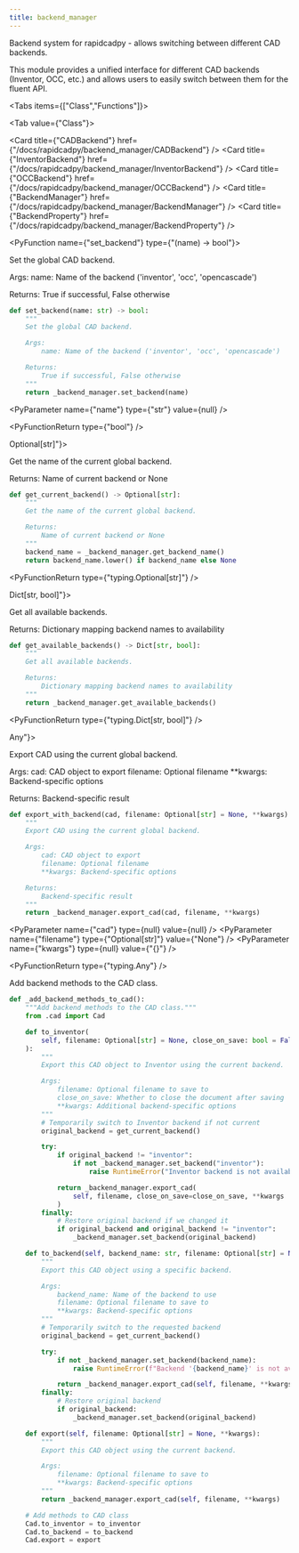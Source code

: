 ```yaml
---
title: backend_manager
---
```


Backend system for rapidcadpy - allows switching between different CAD backends.

This module provides a unified interface for different CAD backends (Inventor, OCC, etc.)
and allows users to easily switch between them for the fluent API.

<Tabs items={["Class","Functions"]}>

<Tab value={"Class"}>

<Cards >

<Card title={"CADBackend"} href={"/docs/rapidcadpy/backend_manager/CADBackend"} />
<Card title={"InventorBackend"} href={"/docs/rapidcadpy/backend_manager/InventorBackend"} />
<Card title={"OCCBackend"} href={"/docs/rapidcadpy/backend_manager/OCCBackend"} />
<Card title={"BackendManager"} href={"/docs/rapidcadpy/backend_manager/BackendManager"} />
<Card title={"BackendProperty"} href={"/docs/rapidcadpy/backend_manager/BackendProperty"} />

</Cards>

</Tab>
<Tab value={"Functions"}>

<PyFunction name={"set_backend"} type={"(name) -> bool"}>

Set the global CAD backend.

Args:
    name: Name of the backend ('inventor', 'occ', 'opencascade')

Returns:
    True if successful, False otherwise

<PySourceCode >

```python
def set_backend(name: str) -> bool:
    """
    Set the global CAD backend.

    Args:
        name: Name of the backend ('inventor', 'occ', 'opencascade')

    Returns:
        True if successful, False otherwise
    """
    return _backend_manager.set_backend(name)
```

</PySourceCode>

<div >

<PyParameter name={"name"} type={"str"} value={null} />

</div>

<PyFunctionReturn type={"bool"} />

</PyFunction>
<PyFunction name={"get_current_backend"} type={"() -> Optional[str]"}>

Get the name of the current global backend.

Returns:
    Name of current backend or None

<PySourceCode >

```python
def get_current_backend() -> Optional[str]:
    """
    Get the name of the current global backend.

    Returns:
        Name of current backend or None
    """
    backend_name = _backend_manager.get_backend_name()
    return backend_name.lower() if backend_name else None
```

</PySourceCode>

<PyFunctionReturn type={"typing.Optional[str]"} />

</PyFunction>
<PyFunction name={"get_available_backends"} type={"() -> Dict[str, bool]"}>

Get all available backends.

Returns:
    Dictionary mapping backend names to availability

<PySourceCode >

```python
def get_available_backends() -> Dict[str, bool]:
    """
    Get all available backends.

    Returns:
        Dictionary mapping backend names to availability
    """
    return _backend_manager.get_available_backends()
```

</PySourceCode>

<PyFunctionReturn type={"typing.Dict[str, bool]"} />

</PyFunction>
<PyFunction name={"export_with_backend"} type={"(cad, filename=None, **kwargs) -> Any"}>

Export CAD using the current global backend.

Args:
    cad: CAD object to export
    filename: Optional filename
    **kwargs: Backend-specific options

Returns:
    Backend-specific result

<PySourceCode >

```python
def export_with_backend(cad, filename: Optional[str] = None, **kwargs) -> Any:
    """
    Export CAD using the current global backend.

    Args:
        cad: CAD object to export
        filename: Optional filename
        **kwargs: Backend-specific options

    Returns:
        Backend-specific result
    """
    return _backend_manager.export_cad(cad, filename, **kwargs)
```

</PySourceCode>

<div >

<PyParameter name={"cad"} type={null} value={null} />
<PyParameter name={"filename"} type={"Optional[str]"} value={"None"} />
<PyParameter name={"kwargs"} type={null} value={"{}"} />

</div>

<PyFunctionReturn type={"typing.Any"} />

</PyFunction>
<PyFunction name={"_add_backend_methods_to_cad"} type={"()"}>

Add backend methods to the CAD class.

<PySourceCode >

```python
def _add_backend_methods_to_cad():
    """Add backend methods to the CAD class."""
    from .cad import Cad

    def to_inventor(
        self, filename: Optional[str] = None, close_on_save: bool = False, **kwargs
    ):
        """
        Export this CAD object to Inventor using the current backend.

        Args:
            filename: Optional filename to save to
            close_on_save: Whether to close the document after saving
            **kwargs: Additional backend-specific options
        """
        # Temporarily switch to Inventor backend if not current
        original_backend = get_current_backend()

        try:
            if original_backend != "inventor":
                if not _backend_manager.set_backend("inventor"):
                    raise RuntimeError("Inventor backend is not available")

            return _backend_manager.export_cad(
                self, filename, close_on_save=close_on_save, **kwargs
            )
        finally:
            # Restore original backend if we changed it
            if original_backend and original_backend != "inventor":
                _backend_manager.set_backend(original_backend)

    def to_backend(self, backend_name: str, filename: Optional[str] = None, **kwargs):
        """
        Export this CAD object using a specific backend.

        Args:
            backend_name: Name of the backend to use
            filename: Optional filename to save to
            **kwargs: Backend-specific options
        """
        # Temporarily switch to the requested backend
        original_backend = get_current_backend()

        try:
            if not _backend_manager.set_backend(backend_name):
                raise RuntimeError(f"Backend '{backend_name}' is not available")

            return _backend_manager.export_cad(self, filename, **kwargs)
        finally:
            # Restore original backend
            if original_backend:
                _backend_manager.set_backend(original_backend)

    def export(self, filename: Optional[str] = None, **kwargs):
        """
        Export this CAD object using the current backend.

        Args:
            filename: Optional filename to save to
            **kwargs: Backend-specific options
        """
        return _backend_manager.export_cad(self, filename, **kwargs)

    # Add methods to CAD class
    Cad.to_inventor = to_inventor
    Cad.to_backend = to_backend
    Cad.export = export
```

</PySourceCode>

<PyFunctionReturn type={null} />

</PyFunction>

</Tab>

</Tabs>